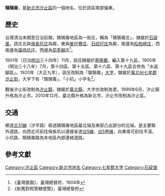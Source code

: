 {{noteTA
|1 = zh-cn:庄; zh-hk:庄; zh-tw:庄;
}}
{{Min-nan
| title     = 鵠鵠崙
| img       = 
| caption   = 
| choan-han = 鵠鵠崙
| han-lo    = 
| choan-lo  = khoh-khoh-lûn
| tai-lo    = khoh-khoh-lûn
}}
'''鵠鵠崙'''，是[[新北市|新北市]][[汐止區|汐止區]]的一個地名，位於該區南部偏東。

== 歷史 ==
台灣清治末期至日治前期，鵠鵠崙地區為一街庄，稱為「鵠鵠崙庄」，隸屬於[[石碇堡|石碇堡]]。該庄北與[[保長坑庄|保長坑庄]]為鄰，東與[[姜仔藔庄|姜仔藔庄]]、[[石硿仔庄|石硿仔庄]]為鄰，南邊為[[松柏崎庄|松柏崎庄]]，西南邊為[[康誥坑庄|康誥坑庄]]，西邊為[[茄苳腳_(新北市)|茄苳腳庄]]<ref>《臺灣堡圖》，臺灣總督府，1904年</ref>。

1901年（日治[[明治|明治]]三十四年）11月，該庄隸屬於[[基隆廳|基隆廳]]，編入第十九區。1905年（明治三十八年）7月，第十四區、第十五區、第十六區、第十九區合併為「水返腳區」。1920年（大正九年），該庄改制為「鵠鵠崙」[[大字|大字]]，隸屬於[[臺北州|臺北州]][[七星郡|七星郡]][[汐止街|汐止街]]，大字下有「鵠鵠崙」、「小坑」小字名<ref>《新舊對照管轄便覽》，臺灣總督府</ref>。

戰後汐止街改制為[[汐止鎮|汐止鎮]]，隸屬於[[臺北縣|臺北縣]]，大字亦改制為里。1999年6月，汐止鎮升格為汐止市。2010年12月，臺北縣升格為新北市，汐止市改制為汐止區。

==交通==
鄉道[[北31線|北31線]]（汐平路）經過鵠鵠崙地區最北端及東部凸出部分的北端，是主要聯外道路，向西北可前往保長坑以連接省道[[台5線|台5線]]、[[台5甲線|台5甲線]]，向東南可前往平溪。小坑路、鵠鵠崙路為本地區內部連絡道路。

== 參考文獻 ==
{{Reflist}}
{{七星郡}}
[[Category:汐止區|Category:汐止區]]
[[Category:新北市地名|Category:新北市地名]]
[[Category:七星郡大字|Category:七星郡大字]]
[[Category:石碇堡|Category:石碇堡]]